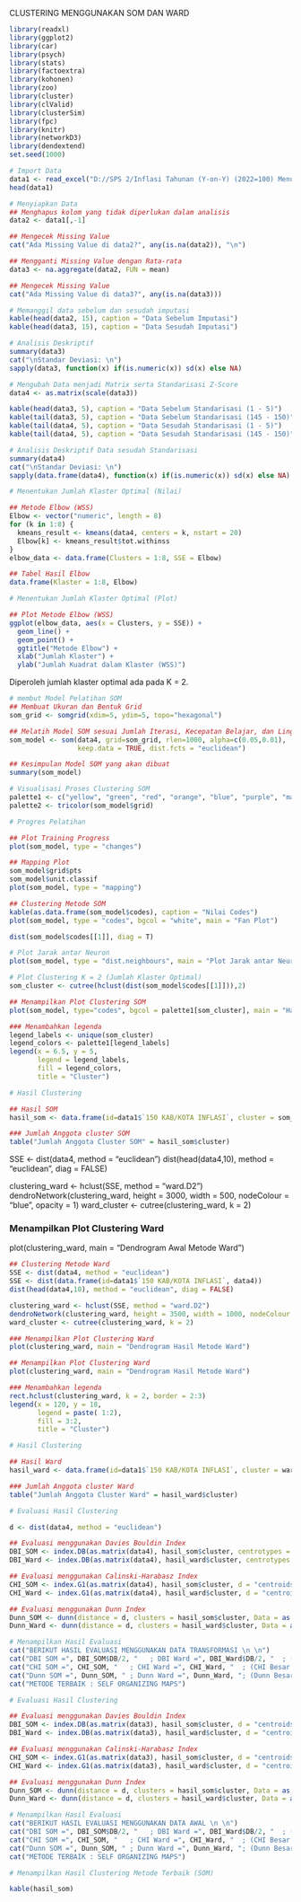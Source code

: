 CLUSTERING MENGGUNAKAN SOM DAN WARD

```{r include = FALSE}
library(readxl)
library(ggplot2)
library(car)
library(psych)
library(stats)
library(factoextra)
library(kohonen)
library(zoo)
library(cluster)
library(clValid)
library(clusterSim)
library(fpc)
library(knitr)
library(networkD3)
library(dendextend)
set.seed(1000)
```

```{r Import-Data}
# Import Data
data1 <- read_excel("D://SPS 2/Inflasi Tahunan (Y-on-Y) (2022=100) Menurut Kelompok dan Sub Kelompok 01 - 11 Tahun 2024.xlsx")
head(data1)
```

```{r Melakukan-Preprocessing-Data}
# Menyiapkan Data
## Menghapus kolom yang tidak diperlukan dalam analisis
data2 <- data1[,-1]

## Mengecek Missing Value
cat("Ada Missing Value di data2?", any(is.na(data2)), "\n")

## Mengganti Missing Value dengan Rata-rata
data3 <- na.aggregate(data2, FUN = mean)

## Mengecek Missing Value
cat("Ada Missing Value di data3?", any(is.na(data3)))

# Memanggil data sebelum dan sesudah imputasi
kable(head(data2, 15), caption = "Data Sebelum Imputasi")
kable(head(data3, 15), caption = "Data Sesudah Imputasi")
```

```{r Analisis-Deskriptif}
# Analisis Deskriptif
summary(data3)
cat("\nStandar Deviasi: \n")
sapply(data3, function(x) if(is.numeric(x)) sd(x) else NA)
```

```{r Melakukan-Standarisasi-Z-Score}
# Mengubah Data menjadi Matrix serta Standarisasi Z-Score
data4 <- as.matrix(scale(data3))

kable(head(data3, 5), caption = "Data Sebelum Standarisasi (1 - 5)")
kable(tail(data3, 5), caption = "Data Sebelum Standarisasi (145 - 150)")
kable(tail(data4, 5), caption = "Data Sesudah Standarisasi (1 - 5)")
kable(tail(data4, 5), caption = "Data Sesudah Standarisasi (145 - 150)")
```

```{r Analisis Deskriptif Data sesudah Standarisasi}
# Analisis Deskriptif Data sesudah Standarisasi
summary(data4)
cat("\nStandar Deviasi: \n")
sapply(data.frame(data4), function(x) if(is.numeric(x)) sd(x) else NA)
```
```{r}
# Menentukan Jumlah Klaster Optimal (Nilai)

## Metode Elbow (WSS)
Elbow <- vector("numeric", length = 8)
for (k in 1:8) {
  kmeans_result <- kmeans(data4, centers = k, nstart = 20)
  Elbow[k] <- kmeans_result$tot.withinss
}
elbow_data <- data.frame(Clusters = 1:8, SSE = Elbow)

## Tabel Hasil Elbow
data.frame(Klaster = 1:8, Elbow)

# Menentukan Jumlah Klaster Optimal (Plot)

## Plot Metode Elbow (WSS)
ggplot(elbow_data, aes(x = Clusters, y = SSE)) +
  geom_line() +
  geom_point() +
  ggtitle("Metode Elbow") +
  xlab("Jumlah Klaster") +
  ylab("Jumlah Kuadrat dalam Klaster (WSS)")
```

Diperoleh jumlah klaster optimal ada pada K = 2.

```{r Membuat-Model-Pelatihan-SOM}

# membut Model Pelatihan SOM
## Membuat Ukuran dan Bentuk Grid 
som_grid <- somgrid(xdim=5, ydim=5, topo="hexagonal")

## Melatih Model SOM sesuai Jumlah Iterasi, Kecepatan Belajar, dan Lingkungan yang tersedia
som_model <- som(data4, grid=som_grid, rlen=1000, alpha=c(0.05,0.01),
                 keep.data = TRUE, dist.fcts = "euclidean")

## Kesimpulan Model SOM yang akan dibuat
summary(som_model)
```

```{r Visualisasi-Proses-Clustering-SOM}
# Visualisasi Proses Clustering SOM
palette1 <- c("yellow", "green", "red", "orange", "blue", "purple", "magenta")
palette2 <- tricolor(som_model$grid)

# Progres Pelatihan

## Plot Training Progress
plot(som_model, type = "changes")

## Mapping Plot
som_model$grid$pts
som_model$unit.classif
plot(som_model, type = "mapping")

## Clustering Metode SOM
kable(as.data.frame(som_model$codes), caption = "Nilai Codes")
plot(som_model, type = "codes", bgcol = "white", main = "Fan Plot")
```
```{r Hasil Clustering SOM}
dist(som_model$codes[[1]], diag = T)

# Plot Jarak antar Neuron
plot(som_model, type = "dist.neighbours", main = "Plot Jarak antar Neuron")

# Plot Clustering K = 2 (Jumlah Klaster Optimal)
som_cluster <- cutree(hclust(dist(som_model$codes[[1]])),2)

## Menampilkan Plot Clustering SOM
plot(som_model, type="codes", bgcol = palette1[som_cluster], main = "Hasil Clustering SOM") + add.cluster.boundaries(som_model,som_cluster)

### Menambahkan legenda
legend_labels <- unique(som_cluster)
legend_colors <- palette1[legend_labels]
legend(x = 6.5, y = 5,
       legend = legend_labels,
       fill = legend_colors,
       title = "Cluster")
```
```{r}
# Hasil Clustering

## Hasil SOM
hasil_som <- data.frame(id=data1$`150 KAB/KOTA INFLASI`, cluster = som_cluster[som_model$unit.classif],data3)

### Jumlah Anggota cluster SOM
table("Jumlah Anggota Cluster SOM" = hasil_som$cluster)
```
SSE <- dist(data4, method = "euclidean")
dist(head(data4,10), method = "euclidean", diag = FALSE)

clustering_ward <- hclust(SSE, method = "ward.D2")
dendroNetwork(clustering_ward, height = 3000, width = 500, nodeColour = "blue", opacity = 1)
ward_cluster <- cutree(clustering_ward, k = 2)

### Menampilkan Plot Clustering Ward
plot(clustering_ward, main = "Dendrogram Awal Metode Ward")

```{r Membuat-Dendrogram-Hasil-Metode-Ward}
## Clustering Metode Ward
SSE <- dist(data4, method = "euclidean")
SSE <- dist(data.frame(id=data1$`150 KAB/KOTA INFLASI`, data4))
dist(head(data4,10), method = "euclidean", diag = FALSE)

clustering_ward <- hclust(SSE, method = "ward.D2")
dendroNetwork(clustering_ward, height = 3500, width = 1000, nodeColour = "blue", opacity = 1)
ward_cluster <- cutree(clustering_ward, k = 2)

### Menampilkan Plot Clustering Ward
plot(clustering_ward, main = "Dendrogram Hasil Metode Ward")
```

```{r Hasil-clustering-dengan-dua-klaster}
## Menampilkan Plot Clustering Ward
plot(clustering_ward, main = "Dendrogram Hasil Metode Ward")

### Menambahkan legenda
rect.hclust(clustering_ward, k = 2, border = 2:3)
legend(x = 120, y = 18, 
       legend = paste( 1:2), 
       fill = 3:2, 
       title = "Cluster")
```

```{r Anggota-klaster-SOM-dan-Ward}


# Hasil Clustering

## Hasil Ward
hasil_ward <- data.frame(id=data1$`150 KAB/KOTA INFLASI`, cluster = ward_cluster, data3)

### Jumlah Anggota cluster Ward
table("Jumlah Anggota Cluster Ward" = hasil_ward$cluster)

```

```{r Evaluasi-masing-masing-Hasil-Clustering-(Z-Score)}
# Evaluasi Hasil Clustering

d <- dist(data4, method = "euclidean")

## Evaluasi menggunakan Davies Bouldin Index
DBI_SOM <- index.DB(as.matrix(data4), hasil_som$cluster, centrotypes = "centroids", p=2, q=1)
DBI_Ward <- index.DB(as.matrix(data4), hasil_ward$cluster, centrotypes = "centroids", p=2, q=1)

## Evaluasi menggunakan Calinski-Harabasz Index
CHI_SOM <- index.G1(as.matrix(data4), hasil_som$cluster, d = "centroids")
CHI_Ward <- index.G1(as.matrix(data4), hasil_ward$cluster, d = "centroids")

## Evaluasi menggunakan Dunn Index
Dunn_SOM <- dunn(distance = d, clusters = hasil_som$cluster, Data = as.matrix(data4), method = "euclidean")
Dunn_Ward <- dunn(distance = d, clusters = hasil_ward$cluster, Data = as.matrix(data4), method = "euclidean")

# Menampilkan Hasil Evaluasi
cat("BERIKUT HASIL EVALUASI MENGGUNAKAN DATA TRANSFORMASI \n \n")
cat("DBI SOM =", DBI_SOM$DB/2, "   ; DBI Ward =", DBI_Ward$DB/2, "  ; (DBI Kecil Win) \n")
cat("CHI SOM =", CHI_SOM, "   ; CHI Ward =", CHI_Ward, "  ; (CHI Besar Win) \n")
cat("Dunn SOM =", Dunn_SOM, " ; Dunn Ward =", Dunn_Ward, "; (Dunn Besar Win) \n \n")
cat("METODE TERBAIK : SELF ORGANIZING MAPS")
```

```{r Evaluasi-masing-masing-Hasil-Clustering-(Asli)}
# Evaluasi Hasil Clustering

## Evaluasi menggunakan Davies Bouldin Index
DBI_SOM <- index.DB(as.matrix(data3), hasil_som$cluster, d = "centroids", p=2, q=1)
DBI_Ward <- index.DB(as.matrix(data3), hasil_ward$cluster, d = "centroids", p=2, q=1)

## Evaluasi menggunakan Calinski-Harabasz Index
CHI_SOM <- index.G1(as.matrix(data3), hasil_som$cluster, d = "centroids")
CHI_Ward <- index.G1(as.matrix(data3), hasil_ward$cluster, d = "centroids")

## Evaluasi menggunakan Dunn Index
Dunn_SOM <- dunn(distance = d, clusters = hasil_som$cluster, Data = as.matrix(data3), method = "euclidean")
Dunn_Ward <- dunn(distance = d, clusters = hasil_ward$cluster, Data = as.matrix(data3), method = "euclidean")

# Menampilkan Hasil Evaluasi
cat("BERIKUT HASIL EVALUASI MENGGUNAKAN DATA AWAL \n \n")
cat("DBI SOM =", DBI_SOM$DB/2, "   ; DBI Ward =", DBI_Ward$DB/2, "  ; (DBI Kecil Win) \n")
cat("CHI SOM =", CHI_SOM, "   ; CHI Ward =", CHI_Ward, "  ; (CHI Besar Win) \n")
cat("Dunn SOM =", Dunn_SOM, " ; Dunn Ward =", Dunn_Ward, "; (Dunn Besar Win) \n \n")
cat("METODE TERBAIK : SELF ORGANIZING MAPS")
```

```{r Hasil-Clustering-Metode-Terbaik-(Self-Organizing-Maps)}
# Menampilkan Hasil Clustering Metode Terbaik (SOM)

kable(hasil_som)
```
